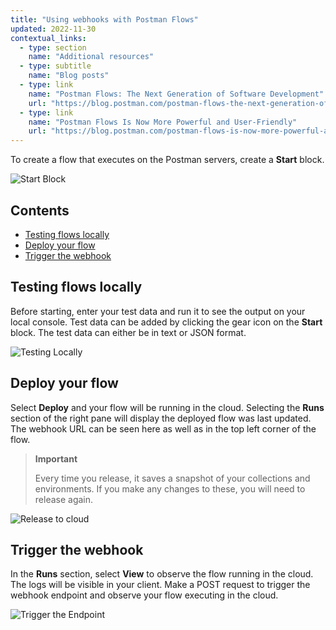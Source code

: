 ```yaml
---
title: "Using webhooks with Postman Flows"
updated: 2022-11-30
contextual_links:
  - type: section
    name: "Additional resources"
  - type: subtitle
    name: "Blog posts"
  - type: link
    name: "Postman Flows: The Next Generation of Software Development"
    url: "https://blog.postman.com/postman-flows-the-next-generation-of-software-development/"
  - type: link
    name: "Postman Flows Is Now More Powerful and User-Friendly"
    url: "https://blog.postman.com/postman-flows-is-now-more-powerful-and-user-friendly/"
---
```


To create a flow that executes on the Postman servers, create a **Start** block.

![Start Block](https://assets.postman.com/postman-labs-docs/cloud-execution/running-flows-on-the-cloud-start.gif)

## Contents

* [Testing flows locally](#testing-flows-locally)
* [Deploy your flow](#deploy-your-flow)
* [Trigger the webhook](#trigger-the-webhook)

## Testing flows locally

Before starting, enter your test data and run it to see the output on your local console. Test data can be added by clicking the gear icon on the **Start** block. The test data can either be in text or JSON format.

![Testing Locally](https://assets.postman.com/postman-labs-docs/cloud-execution/running-flows-on-the-cloud-test-data.gif)

## Deploy your flow

Select **Deploy** and your flow will be running in the cloud. Selecting the **Runs** section of the right pane will display the deployed flow was last updated. The webhook URL can be seen here as well as in the top left corner of the flow.

> **Important**
>
> Every time you release, it saves a snapshot of your collections and environments. If you make any changes to these, you will need to release again.

![Release to cloud](https://assets.postman.com/postman-labs-docs/cloud-execution/running-flows-in-the-cloud-create-deploy.gif)

## Trigger the webhook

In the **Runs** section, select **View** to observe the flow running in the cloud. The logs will be visible in your client. Make a POST request to trigger the webhook endpoint and observe your flow executing in the cloud.

![Trigger the Endpoint](https://assets.postman.com/postman-labs-docs/cloud-execution/running-in-cloud.gif)
